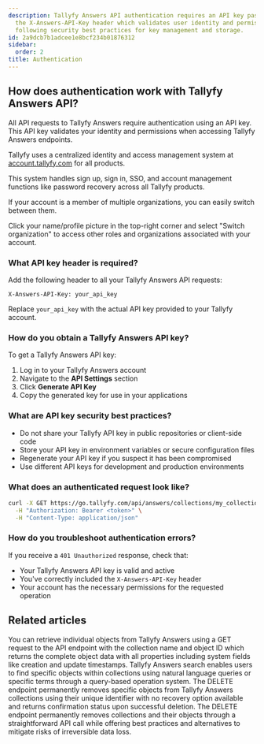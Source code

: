```yaml
---
description: Tallyfy Answers API authentication requires an API key passed through
  the X-Answers-API-Key header which validates user identity and permissions while
  following security best practices for key management and storage.
id: 2a9dcb7b1adcee1e8bcf234b01876312
sidebar:
  order: 2
title: Authentication
---
```


## How does authentication work with Tallyfy Answers API?

All API requests to Tallyfy Answers require authentication using an API key. This API key validates your identity and permissions when accessing Tallyfy Answers endpoints.

Tallyfy uses a centralized identity and access management system at [account.tallyfy.com](https://account.tallyfy.com) for all products.

This system handles sign up, sign in, SSO, and account management functions like password recovery across all Tallyfy products.

If your account is a member of multiple organizations, you can easily switch between them.

Click your name/profile picture in the top-right corner and select "Switch organization" to access other roles and organizations associated with your account.

### What API key header is required?

Add the following header to all your Tallyfy Answers API requests:

```
X-Answers-API-Key: your_api_key
```

Replace `your_api_key` with the actual API key provided to your Tallyfy account.

### How do you obtain a Tallyfy Answers API key?

To get a Tallyfy Answers API key:

1. Log in to your Tallyfy Answers account
2. Navigate to the **API Settings** section
3. Click **Generate API Key**
4. Copy the generated key for use in your applications

### What are API key security best practices?

- Do not share your Tallyfy API key in public repositories or client-side code
- Store your API key in environment variables or secure configuration files
- Regenerate your API key if you suspect it has been compromised
- Use different API keys for development and production environments

### What does an authenticated request look like?

```bash
curl -X GET https://go.tallyfy.com/api/answers/collections/my_collection \
  -H "Authorization: Bearer <token>" \
  -H "Content-Type: application/json"
```

### How do you troubleshoot authentication errors?

If you receive a `401 Unauthorized` response, check that:
- Your Tallyfy Answers API key is valid and active
- You've correctly included the `X-Answers-API-Key` header
- Your account has the necessary permissions for the requested operation


## Related articles
<CardGrid>
<LinkTitleCard header="<b>Objects > Get an object</b>" href="/products/answers/objects/get-object/" > You can retrieve individual objects from Tallyfy Answers using a GET request to the API endpoint with the collection name and object ID which returns the complete object data with all properties including system fields like creation and update timestamps. </LinkTitleCard>
<LinkTitleCard header="<b>Answers > Search</b>" href="/products/answers/search/" > Tallyfy Answers search enables users to find specific objects within collections using natural language queries or specific terms through a query-based operation system. </LinkTitleCard>
<LinkTitleCard header="<b>Objects > Delete an object</b>" href="/products/answers/objects/delete-object/" > The DELETE endpoint permanently removes specific objects from Tallyfy Answers collections using their unique identifier with no recovery option available and returns confirmation status upon successful deletion. </LinkTitleCard>
<LinkTitleCard header="<b>Collections > Delete a collection</b>" href="/products/answers/collections/delete-collection/" > The DELETE endpoint permanently removes collections and their objects through a straightforward API call while offering best practices and alternatives to mitigate risks of irreversible data loss. </LinkTitleCard>
</CardGrid>